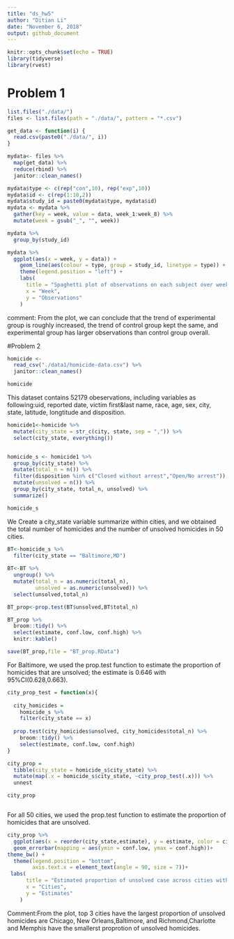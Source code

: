 ```yaml
---
title: "ds_hw5"
author: "Ditian Li"
date: "November 6, 2018"
output: github_document
---
```


```r
knitr::opts_chunk$set(echo = TRUE)
library(tidyverse)
library(rvest)
```

# Problem 1
```r
list.files("./data/")
files <- list.files(path = "./data/", pattern = "*.csv")

```

```r
get_data <- function(i) {
  read.csv(paste0("./data/", i))
}

mydata<- files %>% 
  map(get_data) %>%
  reduce(rbind) %>% 
  janitor::clean_names()

mydata$type <- c(rep("con",10), rep("exp",10))
mydata$id <- c(rep(1:10,2))
mydata$study_id = paste0(mydata$type, mydata$id)
mydata <- mydata %>%
  gather(key = week, value = data, week_1:week_8) %>%  
  mutate(week = gsub("_", "", week))


```



```r
mydata %>% 
  group_by(study_id) 

mydata %>% 
  ggplot(aes(x = week, y = data)) + 
    geom_line(aes(colour = type, group = study_id, linetype = type)) +
    theme(legend.position = "left") +
    labs(
      title = "Spaghetti plot of observations on each subject over week",
      x = "Week",
      y = "Observations"
    )
```

comment: From the plot, we can conclude that the trend of experimental group is roughly increased, the trend of control group kept the same, and experimental group has larger observations than control group overall.


#Problem 2
```r
homicide <- 
  read_csv("./data1/homicide-data.csv") %>% 
  janitor::clean_names()

homicide 
```

This dataset contains 52179 obeservations, including variables as following:uid, reported date, victim first&last name, race, age, sex, city, state, latitude, longtitude and disposition.

```r
homicide1<-homicide %>% 
  mutate(city_state = str_c(city, state, sep = ",")) %>% 
  select(city_state, everything())


homicide_s <- homicide1 %>% 
  group_by(city_state) %>% 
  mutate(total_n = n()) %>%
  filter(disposition %in% c("Closed without arrest","Open/No arrest"))   %>% 
  mutate(unsolved = n()) %>% 
  group_by(city_state, total_n, unsolved) %>% 
  summarize()

homicide_s

```
We Create a city_state variable summarize within cities, and we obtained the total number of homicides and the number of unsolved homicides in 50 cities.

```r

BT<-homicide_s %>% 
  filter(city_state == "Baltimore,MD") 
  
BT<-BT %>% 
  ungroup() %>% 
  mutate(total_n = as.numeric(total_n),
         unsolved = as.numeric(unsolved)) %>% 
  select(unsolved,total_n) 

BT_prop<-prop.test(BT$unsolved,BT$total_n)

BT_prop %>% 
  broom::tidy() %>% 
  select(estimate, conf.low, conf.high) %>% 
  knitr::kable()

save(BT_prop,file = "BT_prop.RData")

```
For Baltimore, we used the prop.test function to estimate the proportion of homicides that are unsolved; 
the estimate is 0.646 with 95%CI(0.628,0.663).

```r


city_prop_test = function(x){
  
  city_homicides = 
    homicide_s %>% 
    filter(city_state == x)
  
  prop.test(city_homicides$unsolved, city_homicides$total_n) %>% 
    broom::tidy() %>% 
    select(estimate, conf.low, conf.high)
}

city_prop = 
  tibble(city_state = homicide_s$city_state) %>% 
  mutate(map(.x = homicide_s$city_state, ~city_prop_test(.x))) %>% 
  unnest

city_prop



```
For all 50 cities, we used the prop.test function to estimate the proportion of homicides that are unsolved.

```r

city_prop %>% 
  ggplot(aes(x = reorder(city_state,estimate), y = estimate, color = city_state)) + geom_point() +
  geom_errorbar(mapping = aes(ymin = conf.low, ymax = conf.high))+
theme_bw() +
  theme(legend.position = "bottom",
        axis.text.x = element_text(angle = 90, size = 7))+
 labs(
      title = "Estimated proportion of unsolved case across cities with error bars",
      x = "Cities",
      y = "Estimates"
    )

```

Comment:From the plot, top 3 cities have the largest proportion of unsolved homicides are Chicago, New Orleans,Baltimore, and Richmond,Charlotte and Memphis have the smallerst proprotion of unsolved homicides.